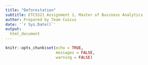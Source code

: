 ```yaml
---
title: "Deforestation"
subtitle: ETC5521 Assignment 1, Master of Business Analytics
author: Prepared by Team Cuscus 
date: '`r Sys.Date()`'
output: 
  html_document
---
```


```r

knitr::opts_chunk$set(echo = TRUE, 
                      messages = FALSE, 
                      warning = FALSE)
```